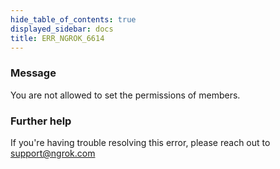 ```yaml
---
hide_table_of_contents: true
displayed_sidebar: docs
title: ERR_NGROK_6614
---
```


### Message

You are not allowed to set the permissions of members.

<ErrorDetails />

### Further help

If you're having trouble resolving this error, please reach out to [support@ngrok.com](mailto:support@ngrok.com?subject=Help%20with%20ERR_NGROK_6614)
